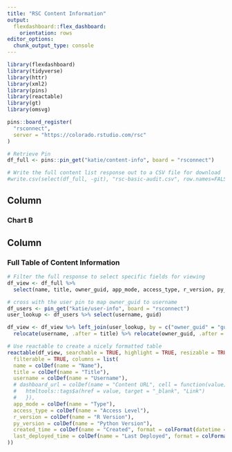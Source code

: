 ```yaml
---
title: "RSC Content Information"
output: 
  flexdashboard::flex_dashboard:
    orientation: rows
editor_options: 
  chunk_output_type: console
---
```


```r
library(flexdashboard)
library(tidyverse)
library(httr)
library(xml2)
library(pins)
library(reactable)
library(gt)
library(omsvg)
```

```r
pins::board_register(
  "rsconnect",
  server = "https://colorado.rstudio.com/rsc"
)

# Retrieve Pin
df_full <- pins::pin_get("katie/content-info", board = "rsconnect")
```


```r

# Write the full content list response out to a CSV file for download
#write.csv(select(df_full, -git), "rsc-basic-audit.csv", row.names=FALSE)
```


Column
-----------------------------------------------------------------------

### Chart B


Column {data-width=650}
-----------------------------------------------------------------------

### Full Table of Content Information

```r
# Filter the full response to select specific fields for viewing
df_view <- df_full %>%
  select(name, title, owner_guid, app_mode, access_type, r_version, py_version, created_time, last_deployed_time)

# cross with the user pin to map owner_guid to username
df_users <- pin_get("katie/user-info", board = "rsconnect")
user_lookup <- df_users %>% select(username, guid)

df_view <- df_view %>% left_join(user_lookup, by = c("owner_guid" = "guid")) %>%
  relocate(username, .after = title) %>% relocate(owner_guid, .after = last_deployed_time)

# Use reactable to create a nicely formatted table
reactable(df_view, searchable = TRUE, highlight = TRUE, resizable = TRUE,
  filterable = TRUE, columns = list(
  name = colDef(name = "Name"),
  title = colDef(name = "Title"),
  username = colDef(name = "Username"),
  # dashboard_url = colDef(name = "Content URL", cell = function(value) {
  #   htmltools::tags$a(href = value, target = "_blank", "Link")
  #   }),
  app_mode = colDef(name = "Type"),
  access_type = colDef(name = "Access Level"),
  r_version = colDef(name = "R Version"),
  py_version = colDef(name = "Python Version"),
  created_time = colDef(name = "Created", format = colFormat(datetime = TRUE)),
  last_deployed_time = colDef(name = "Last Deployed", format = colFormat(datetime = TRUE))
))
```


